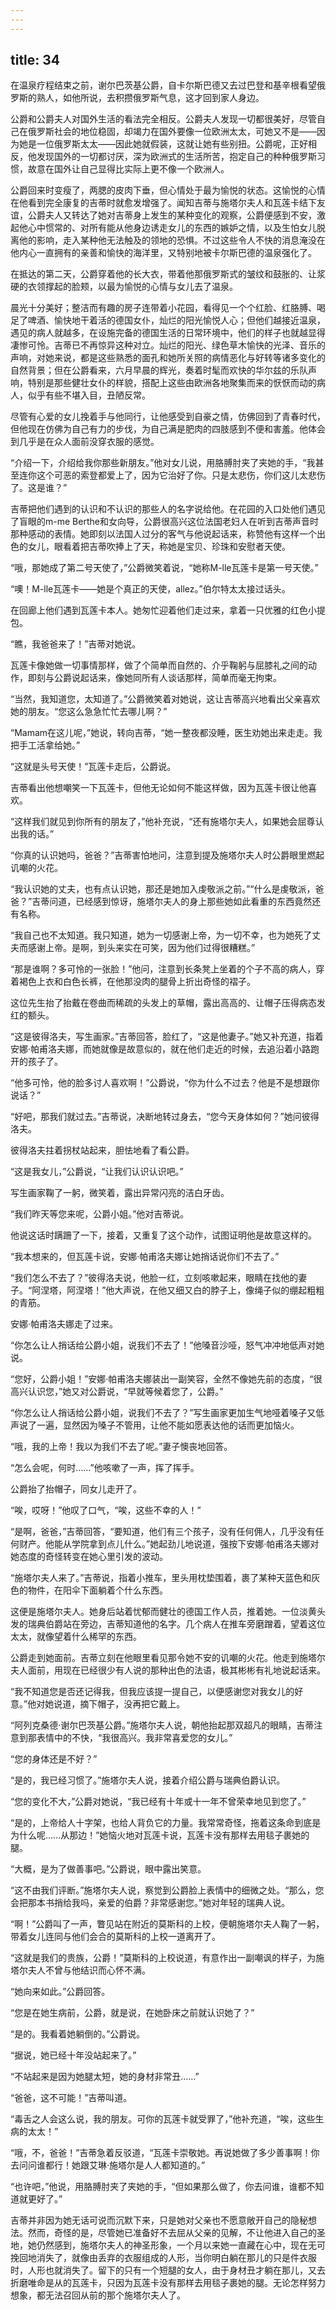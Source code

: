 ```yaml
---
---
---
```

title: 34
---




在温泉疗程结束之前，谢尔巴茨基公爵，自卡尔斯巴德又去过巴登和基辛根看望俄罗斯的熟人，如他所说，去积攒俄罗斯气息，这才回到家人身边。

公爵和公爵夫人对国外生活的看法完全相反。公爵夫人发现一切都很美好，尽管自己在俄罗斯社会的地位稳固，却竭力在国外要像一位欧洲太太，可她又不是——因为她是一位俄罗斯太太——因此她就假装，这就让她有些别扭。公爵呢，正好相反，他发现国外的一切都讨厌，深为欧洲式的生活所苦，抱定自己的种种俄罗斯习惯，故意在国外让自己显得比实际上更不像一个欧洲人。

公爵回来时变瘦了，两腮的皮肉下垂，但心情处于最为愉悦的状态。这愉悦的心情在他看到完全康复的吉蒂时就愈发增强了。闻知吉蒂与施塔尔夫人和瓦莲卡结下友谊，公爵夫人又转达了她对吉蒂身上发生的某种变化的观察，公爵便感到不安，激起他心中惯常的、对所有能从他身边诱走女儿的东西的嫉妒之情，以及生怕女儿脱离他的影响，走入某种他无法触及的领地的恐惧。不过这些令人不快的消息淹没在他内心一直拥有的亲善和愉快的海洋里，又特别地被卡尔斯巴德的温泉强化了。

在抵达的第二天，公爵穿着他的长大衣，带着他那俄罗斯式的皱纹和鼓胀的、让浆硬的衣领撑起的脸颊，以最为愉悦的心情与女儿去了温泉。

晨光十分美好；整洁而有趣的房子连带着小花园，看得见一个个红脸、红胳膊、喝足了啤酒、愉快地干着活的德国女仆，灿烂的阳光愉悦人心；但他们越接近温泉，遇见的病人就越多，在设施完备的德国生活的日常环境中，他们的样子也就越显得凄惨可怜。吉蒂已不再惊异这种对立。灿烂的阳光、绿色草木愉快的光泽、音乐的声响，对她来说，都是这些熟悉的面孔和她所关照的病情恶化与好转等诸多变化的自然背景；但在公爵看来，六月早晨的辉光，奏着时髦而欢快的华尔兹的乐队声响，特别是那些健壮女仆的样貌，搭配上这些由欧洲各地聚集而来的恹恹而动的病人，似乎有些不堪入目，丑陋反常。

尽管有心爱的女儿挽着手与他同行，让他感受到自豪之情，仿佛回到了青春时代，但他现在仿佛为自己有力的步伐，为自己满是肥肉的四肢感到不便和害羞。他体会到几乎是在众人面前没穿衣服的感觉。

“介绍一下，介绍给我你那些新朋友。”他对女儿说，用胳膊肘夹了夹她的手，“我甚至连你这个可恶的索登都爱上了，因为它治好了你。只是太悲伤，你们这儿太悲伤了。这是谁？”

吉蒂把他们遇到的认识和不认识的那些人的名字说给他。在花园的入口处他们遇见了盲眼的m-me Berthe和女向导，公爵很高兴这位法国老妇人在听到吉蒂声音时那种感动的表情。她即刻以法国人过分的客气与他说起话来，称赞他有这样一个出色的女儿，眼看着把吉蒂吹捧上了天，称她是宝贝、珍珠和安慰者天使。

“哦，那她成了第二号天使了，”公爵微笑着说，“她称M-lle瓦莲卡是第一号天使。”

“噢！M-lle瓦莲卡——她是个真正的天使，allez。”伯尔特太太接过话头。

在回廊上他们遇到瓦莲卡本人。她匆忙迎着他们走过来，拿着一只优雅的红色小提包。

“瞧，我爸爸来了！”吉蒂对她说。

瓦莲卡像她做一切事情那样，做了个简单而自然的、介乎鞠躬与屈膝礼之间的动作，即刻与公爵说起话来，像她同所有人谈话那样，简单而毫无拘束。

“当然，我知道您，太知道了。”公爵微笑着对她说，这让吉蒂高兴地看出父亲喜欢她的朋友。“您这么急急忙忙去哪儿啊？”

“Mamam在这儿呢，”她说，转向吉蒂，“她一整夜都没睡，医生劝她出来走走。我把手工活拿给她。”

“这就是头号天使！”瓦莲卡走后，公爵说。

吉蒂看出他想嘲笑一下瓦莲卡，但他无论如何不能这样做，因为瓦莲卡很让他喜欢。

“这样我们就见到你所有的朋友了，”他补充说，“还有施塔尔夫人，如果她会屈尊认出我的话。”

“你真的认识她吗，爸爸？”吉蒂害怕地问，注意到提及施塔尔夫人时公爵眼里燃起讥嘲的火花。

“我认识她的丈夫，也有点认识她，那还是她加入虔敬派之前。”“什么是虔敬派，爸爸？”吉蒂问道，已经感到惊讶，施塔尔夫人的身上那些她如此看重的东西竟然还有名称。

“我自己也不太知道。我只知道，她为一切感谢上帝，为一切不幸，也为她死了丈夫而感谢上帝。是啊，到头来实在可笑，因为他们过得很糟糕。”

“那是谁啊？多可怜的一张脸！”他问，注意到长条凳上坐着的个子不高的病人，穿着褐色上衣和白色长裤，在他那没肉的腿骨上折出奇怪的褶子。

这位先生抬了抬戴在卷曲而稀疏的头发上的草帽，露出高高的、让帽子压得病态发红的额头。

“这是彼得洛夫，写生画家。”吉蒂回答，脸红了，“这是他妻子。”她又补充道，指着安娜·帕甫洛夫娜，而她就像是故意似的，就在他们走近的时候，去追沿着小路跑开的孩子了。

“他多可怜，他的脸多讨人喜欢啊！”公爵说，“你为什么不过去？他是不是想跟你说话？”

“好吧，那我们就过去。”吉蒂说，决断地转过身去，“您今天身体如何？”她问彼得洛夫。

彼得洛夫拄着拐杖站起来，胆怯地看了看公爵。

“这是我女儿，”公爵说，“让我们认识认识吧。”

写生画家鞠了一躬，微笑着，露出异常闪亮的洁白牙齿。

“我们昨天等您来呢，公爵小姐。”他对吉蒂说。

他说这话时蹒跚了一下，接着，又重复了这个动作，试图证明他是故意这样的。

“我本想来的，但瓦莲卡说，安娜·帕甫洛夫娜让她捎话说你们不去了。”

“我们怎么不去了？”彼得洛夫说，他脸一红，立刻咳嗽起来，眼睛在找他的妻子。“阿涅塔，阿涅塔！”他大声说，在他又细又白的脖子上，像绳子似的绷起粗粗的青筋。

安娜·帕甫洛夫娜走了过来。

“你怎么让人捎话给公爵小姐，说我们不去了！”他嗓音沙哑，怒气冲冲地低声对她说。

“您好，公爵小姐！”安娜·帕甫洛夫娜装出一副笑容，全然不像她先前的态度，“很高兴认识您，”她又对公爵说，“早就等候着您了，公爵。”

“你怎么让人捎话给公爵小姐，说我们不去了？”写生画家更加生气地哑着嗓子又低声说了一遍，显然因为嗓子不管用，让他不能如愿表达他的话而更加恼火。

“哦，我的上帝！我以为我们不去了呢。”妻子懊丧地回答。

“怎么会呢，何时……”他咳嗽了一声，挥了挥手。

公爵抬了抬帽子，同女儿走开了。

“唉，哎呀！”他叹了口气，“唉，这些不幸的人！”

“是啊，爸爸，”吉蒂回答，“要知道，他们有三个孩子，没有任何佣人，几乎没有任何财产。他能从学院拿到点儿什么。”她起劲儿地说道，强按下安娜·帕甫洛夫娜对她态度的奇怪转变在她心里引发的波动。

“施塔尔夫人来了。”吉蒂说，指着小推车，里头用枕垫围着，裹了某种天蓝色和灰色的物件，在阳伞下面躺着个什么东西。

这便是施塔尔夫人。她身后站着忧郁而健壮的德国工作人员，推着她。一位淡黄头发的瑞典伯爵站在旁边，吉蒂知道他的名字。几个病人在推车旁磨蹭着，望着这位太太，就像望着什么稀罕的东西。

公爵走到她面前。吉蒂立刻在他眼里看见那令她不安的讥嘲的火花。他走到施塔尔夫人面前，用现在已经很少有人说的那种出色的法语，极其彬彬有礼地说起话来。

“我不知道您是否还记得我，但我应该提一提自己，以便感谢您对我女儿的好意。”他对她说道，摘下帽子，没再把它戴上。

“阿列克桑德·谢尔巴茨基公爵。”施塔尔夫人说，朝他抬起那双超凡的眼睛，吉蒂注意到那表情中的不快，“我很高兴。我非常喜爱您的女儿。”

“您的身体还是不好？”

“是的，我已经习惯了。”施塔尔夫人说，接着介绍公爵与瑞典伯爵认识。

“您的变化不大，”公爵对她说，“我已经有十年或十一年不曾荣幸地见到您了。”

“是的，上帝给人十字架，也给人背负它的力量。我常常奇怪，拖着这条命到底是为什么呢……从那边！”她恼火地对瓦莲卡说，瓦莲卡没有那样去用毯子裹她的腿。

“大概，是为了做善事吧。”公爵说，眼中露出笑意。

“这不由我们评断。”施塔尔夫人说，察觉到公爵脸上表情中的细微之处。“那么，您会把那本书捎给我吗，亲爱的伯爵？非常感谢您。”她对年轻的瑞典人说。

“啊！”公爵叫了一声，瞥见站在附近的莫斯科的上校，便朝施塔尔夫人鞠了一躬，带着女儿连同与他们会合的莫斯科的上校一道离开了。

“这就是我们的贵族，公爵！”莫斯科的上校说道，有意作出一副嘲讽的样子，为施塔尔夫人不曾与他结识而心怀不满。

“她向来如此。”公爵回答。

“您是在她生病前，公爵，就是说，在她卧床之前就认识她了？”

“是的。我看着她躺倒的。”公爵说。

“据说，她已经十年没站起来了。”

“不站起来是因为她腿太短，她的身材非常丑……”

“爸爸，这不可能！”吉蒂叫道。

“毒舌之人会这么说，我的朋友。可你的瓦莲卡就受罪了，”他补充道，“唉，这些生病的太太！”

“哦，不，爸爸！”吉蒂急着反驳道，“瓦莲卡崇敬她。再说她做了多少善事啊！你去问问谁都行！她跟艾琳·施塔尔是人人都知道的。”

“也许吧，”他说，用胳膊肘夹了夹她的手，“但如果那么做了，你去问谁，谁都不知道就更好了。”

吉蒂并非因为她无话可说而沉默下来，只是她对父亲也不愿意敞开自己的隐秘想法。然而，奇怪的是，尽管她已准备好不去屈从父亲的见解，不让他进入自己的圣地，她仍然感到，施塔尔夫人的神圣形象，一个月以来她一直藏在心中，现在无可挽回地消失了，就像由丢弃的衣服组成的人形，当你明白躺在那儿的只是件衣服时，人形也就消失了。留下的只有一个短腿的女人，由于身材丑才躺在那儿，又去折磨唯命是从的瓦莲卡，只因为瓦莲卡没有那样去用毯子裹她的腿。无论怎样努力想象，都无法召回从前的那个施塔尔夫人了。